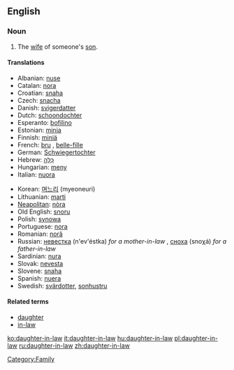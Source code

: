 ==English==
===Noun===
{{en-noun|sg=[[daughter]]-[[in-law]]|pl=daughters-in-law}}

# The [[wife]] of someone's [[son]].

====Translations====
{{top}}
*Albanian: [[nuse]] {{f}}
*Catalan: [[nora]] {{f}}
*Croatian: [[snaha]] {{f}}
*Czech: [[snacha]] {{f}}
*Danish: [[svigerdatter]]
*Dutch: [[schoondochter]] {{f}}
*Esperanto: [[bofilino]]
*Estonian: [[minia]]
*Finnish: [[miniä]]
*French: [[bru#French|bru]] {{f}}, [[belle-fille]] {{f}}
*German: [[Schwiegertochter]] {{f}}
*Hebrew: [[כַּלָּה]] {{f}}
*Hungarian: [[meny]]
*Italian: [[nuora]] {{f}}
{{mid}}
*Korean: [[며느리]] (myeoneuri)
*Lithuanian: [[marti]]
*[[Neapolitan]]: [[nòra]] {{f}}
*Old English: [[snoru]] {{f}}
*Polish: [[synowa]] {{f}}
*Portuguese: [[nora]] {{f}}
*Romanian: [[noră]] {{f}}
*Russian: [[невестка]] (n'ev'éstka) ''for a mother-in-law'' {{f}}, [[сноха]] (snoχá) ''for a father-in-law'' {{f}}
*Sardinian: [[nura]] {{f}}
*Slovak: [[nevesta]] {{f}}
*Slovene: [[snaha]] {{f}}
*Spanish: [[nuera]] {{f}}
*Swedish: [[svärdotter]], [[sonhustru]]
{{bottom}}

====Related terms====
*[[daughter]]
*[[in-law]]

[[Category:Family]]

[[ko:daughter-in-law]]
[[it:daughter-in-law]]
[[hu:daughter-in-law]]
[[pl:daughter-in-law]]
[[ru:daughter-in-law]]
[[zh:daughter-in-law]]